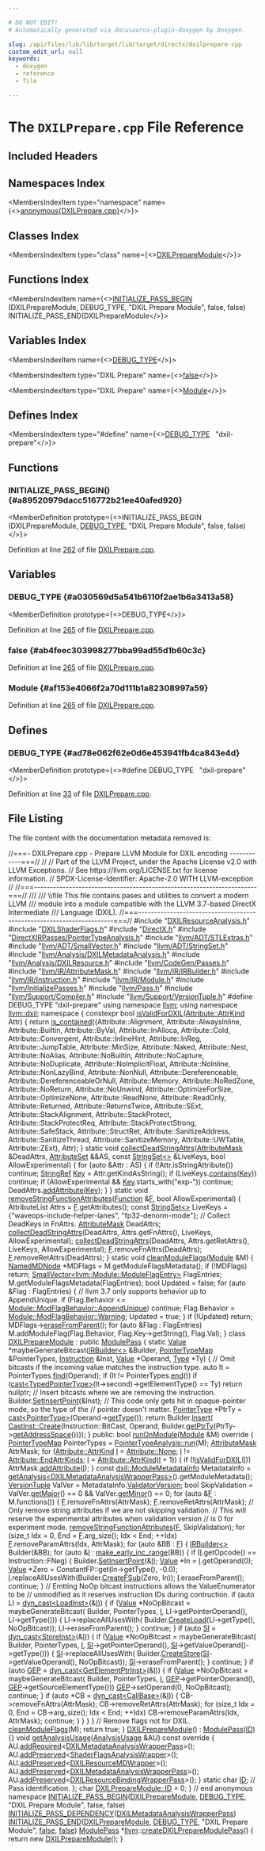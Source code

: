 ```yaml
---

# DO NOT EDIT!
# Automatically generated via docusaurus-plugin-doxygen by Doxygen.

slug: /api/files/lib/lib/target/lib/target/directx/dxilprepare-cpp
custom_edit_url: null
keywords:
  - doxygen
  - reference
  - file

---
```





# The `DXILPrepare.cpp` File Reference

<DoxygenPage pluginConfig={pluginConfig}>



## Included Headers

<IncludesList>
<IncludesListItem
  filePath="DXILResourceAnalysis.h"
  permalink="/docs/api/files/lib/lib/target/lib/target/directx/dxilresourceanalysis-h"
  isLocal="true" />
<IncludesListItem
  filePath="DXILShaderFlags.h"
  permalink="/docs/api/files/lib/lib/target/lib/target/directx/dxilshaderflags-h"
  isLocal="true" />
<IncludesListItem
  filePath="DirectX.h"
  permalink="/docs/api/files/lib/lib/target/lib/target/directx/directx-h"
  isLocal="true" />
<IncludesListItem
  filePath="DirectXIRPasses/PointerTypeAnalysis.h"
  permalink="/docs/api/files/lib/lib/target/lib/target/directx/lib/target/directx/directxirpasses/pointertypeanalysis-h"
  isLocal="true" />
<IncludesListItem
  filePath="llvm/ADT/STLExtras.h"
  permalink="/docs/api/files/include/include/llvm/include/llvm/adt/stlextras-h"
  isLocal="true" />
<IncludesListItem
  filePath="llvm/ADT/SmallVector.h"
  permalink="/docs/api/files/include/include/llvm/include/llvm/adt/smallvector-h"
  isLocal="true" />
<IncludesListItem
  filePath="llvm/ADT/StringSet.h"
  permalink="/docs/api/files/include/include/llvm/include/llvm/adt/stringset-h"
  isLocal="true" />
<IncludesListItem
  filePath="llvm/Analysis/DXILMetadataAnalysis.h"
  permalink="/docs/api/files/include/include/llvm/include/llvm/analysis/dxilmetadataanalysis-h"
  isLocal="true" />
<IncludesListItem
  filePath="llvm/Analysis/DXILResource.h"
  permalink="/docs/api/files/include/include/llvm/include/llvm/analysis/dxilresource-h"
  isLocal="true" />
<IncludesListItem
  filePath="llvm/CodeGen/Passes.h"
  permalink="/docs/api/files/include/include/llvm/include/llvm/codegen/passes-h"
  isLocal="true" />
<IncludesListItem
  filePath="llvm/IR/AttributeMask.h"
  permalink="/docs/api/files/include/include/llvm/include/llvm/ir/attributemask-h"
  isLocal="true" />
<IncludesListItem
  filePath="llvm/IR/IRBuilder.h"
  permalink="/docs/api/files/include/include/llvm/include/llvm/ir/irbuilder-h"
  isLocal="true" />
<IncludesListItem
  filePath="llvm/IR/Instruction.h"
  permalink="/docs/api/files/include/include/llvm/include/llvm/ir/instruction-h"
  isLocal="true" />
<IncludesListItem
  filePath="llvm/IR/Module.h"
  permalink="/docs/api/files/include/include/llvm/include/llvm/ir/module-h"
  isLocal="true" />
<IncludesListItem
  filePath="llvm/InitializePasses.h"
  permalink="/docs/api/files/include/include/llvm/initializepasses-h"
  isLocal="true" />
<IncludesListItem
  filePath="llvm/Pass.h"
  permalink="/docs/api/files/include/include/llvm/pass-h"
  isLocal="true" />
<IncludesListItem
  filePath="llvm/Support/Compiler.h"
  permalink="/docs/api/files/include/include/llvm/include/llvm/support/compiler-h"
  isLocal="true" />
<IncludesListItem
  filePath="llvm/Support/VersionTuple.h"
  permalink="/docs/api/files/include/include/llvm/include/llvm/support/versiontuple-h"
  isLocal="true" />
</IncludesList>

## Namespaces Index

<MembersIndex>

<MembersIndexItem
  type="namespace"
  name={<><a href="/docs/api/namespaces/anonymous-dxilprepare-cpp-">anonymous&#123;DXILPrepare.cpp&#125;</a></>}>
</MembersIndexItem>

</MembersIndex>

## Classes Index

<MembersIndex>

<MembersIndexItem
  type="class"
  name={<><a href="/docs/api/classes/anonymous-namespace-dxilprepare-cpp-/dxilpreparemodule">DXILPrepareModule</a></>}>
</MembersIndexItem>

</MembersIndex>

## Functions Index

<MembersIndex>

<MembersIndexItem
  name={<><a href="#a89520979dacc516772b21ee40afed920">INITIALIZE&#95;PASS&#95;BEGIN</a> (DXILPrepareModule, DEBUG&#95;TYPE, &quot;DXIL Prepare Module&quot;, false, false) INITIALIZE&#95;PASS&#95;END(DXILPrepareModule</>}>
</MembersIndexItem>

</MembersIndex>

## Variables Index

<MembersIndex>

<MembersIndexItem
  name={<><a href="#a030569d5a541b6110f2ae1b6a3413a58">DEBUG&#95;TYPE</a></>}>
</MembersIndexItem>

<MembersIndexItem
  type="DXIL Prepare"
  name={<><a href="#ab4feec303998277bba99ad55d1b60c3c">false</a></>}>
</MembersIndexItem>

<MembersIndexItem
  type="DXIL Prepare"
  name={<><a href="#af153e4066f2a70d111b1a82308997a59">Module</a></>}>
</MembersIndexItem>

</MembersIndex>

## Defines Index

<MembersIndex>

<MembersIndexItem
  type="#define"
  name={<><a href="#ad78e062f62e0d6e453941fb4ca843e4d">DEBUG&#95;TYPE</a>&nbsp;&nbsp;&nbsp;&quot;dxil-prepare&quot;</>}>
</MembersIndexItem>

</MembersIndex>


<SectionDefinition>

## Functions

### INITIALIZE&#95;PASS&#95;BEGIN() {#a89520979dacc516772b21ee40afed920}

<MemberDefinition
  prototype={<>INITIALIZE&#95;PASS&#95;BEGIN (DXILPrepareModule, <a href="/docs/api/files/include/include/llvm/include/llvm/adt/genericcycleimpl-h/#ad78e062f62e0d6e453941fb4ca843e4d">DEBUG&#95;TYPE</a>, &quot;DXIL Prepare Module&quot;, false, false)</>}>

Definition at line <a href="#l00262">262</a> of file <a href="/docs/api/files/lib/lib/target/lib/target/directx/dxilprepare-cpp">DXILPrepare.cpp</a>.
</MemberDefinition>

</SectionDefinition>

<SectionDefinition>

## Variables

### DEBUG&#95;TYPE {#a030569d5a541b6110f2ae1b6a3413a58}

<MemberDefinition
  prototype={<>DEBUG&#95;TYPE</>}>

Definition at line <a href="#l00265">265</a> of file <a href="/docs/api/files/lib/lib/target/lib/target/directx/dxilprepare-cpp">DXILPrepare.cpp</a>.
</MemberDefinition>

### false {#ab4feec303998277bba99ad55d1b60c3c}

<MemberDefinition
  prototype="DXIL Prepare false">

Definition at line <a href="#l00265">265</a> of file <a href="/docs/api/files/lib/lib/target/lib/target/directx/dxilprepare-cpp">DXILPrepare.cpp</a>.
</MemberDefinition>

### Module {#af153e4066f2a70d111b1a82308997a59}

<MemberDefinition
  prototype="DXIL Prepare Module">

Definition at line <a href="#l00265">265</a> of file <a href="/docs/api/files/lib/lib/target/lib/target/directx/dxilprepare-cpp">DXILPrepare.cpp</a>.
</MemberDefinition>

</SectionDefinition>

<SectionDefinition>

## Defines

### DEBUG&#95;TYPE {#ad78e062f62e0d6e453941fb4ca843e4d}

<MemberDefinition
  prototype={<>#define DEBUG&#95;TYPE&nbsp;&nbsp;&nbsp;&quot;dxil-prepare&quot;</>}>

Definition at line <a href="#l00033">33</a> of file <a href="/docs/api/files/lib/lib/target/lib/target/directx/dxilprepare-cpp">DXILPrepare.cpp</a>.
</MemberDefinition>

</SectionDefinition>

## File Listing

The file content with the documentation metadata removed is:

<ProgramListing>

<Link id="l00001" /><CodeLine lineNumber="1"><Highlight kind="comment">//===- DXILPrepare.cpp - Prepare LLVM Module for DXIL encoding ------------===//</Highlight><Highlight kind="normal"></Highlight></CodeLine>
<Link id="l00002" /><CodeLine lineNumber="2"><Highlight kind="normal"></Highlight><Highlight kind="comment">//</Highlight><Highlight kind="normal"></Highlight></CodeLine>
<Link id="l00003" /><CodeLine lineNumber="3"><Highlight kind="normal"></Highlight><Highlight kind="comment">// Part of the LLVM Project, under the Apache License v2.0 with LLVM Exceptions.</Highlight><Highlight kind="normal"></Highlight></CodeLine>
<Link id="l00004" /><CodeLine lineNumber="4"><Highlight kind="normal"></Highlight><Highlight kind="comment">// See https://llvm.org/LICENSE.txt for license information.</Highlight><Highlight kind="normal"></Highlight></CodeLine>
<Link id="l00005" /><CodeLine lineNumber="5"><Highlight kind="normal"></Highlight><Highlight kind="comment">// SPDX-License-Identifier: Apache-2.0 WITH LLVM-exception</Highlight><Highlight kind="normal"></Highlight></CodeLine>
<Link id="l00006" /><CodeLine lineNumber="6"><Highlight kind="normal"></Highlight><Highlight kind="comment">//</Highlight><Highlight kind="normal"></Highlight></CodeLine>
<Link id="l00007" /><CodeLine lineNumber="7"><Highlight kind="normal"></Highlight><Highlight kind="comment">//===----------------------------------------------------------------------===//</Highlight><Highlight kind="comment"></Highlight></CodeLine>
<Link id="l00008" /><CodeLine lineNumber="8"><Highlight kind="comment">///</Highlight></CodeLine>
<Link id="l00009" /><CodeLine lineNumber="9"><Highlight kind="comment">/// \\file This file contains pases and utilities to convert a modern LLVM</Highlight></CodeLine>
<Link id="l00010" /><CodeLine lineNumber="10"><Highlight kind="comment">/// module into a module compatible with the LLVM 3.7-based DirectX Intermediate</Highlight></CodeLine>
<Link id="l00011" /><CodeLine lineNumber="11"><Highlight kind="comment">/// Language (DXIL).</Highlight><Highlight kind="normal"></Highlight></CodeLine>
<Link id="l00012" /><CodeLine lineNumber="12"><Highlight kind="normal"></Highlight><Highlight kind="comment">//===----------------------------------------------------------------------===//</Highlight><Highlight kind="normal"></Highlight></CodeLine>
<Link id="l00013" /><CodeLine lineNumber="13"><Highlight kind="normal"></Highlight></CodeLine>
<Link id="l00014" /><CodeLine lineNumber="14"><Highlight kind="normal"></Highlight><Highlight kind="preprocessor">#include &quot;<a href="/docs/api/files/lib/lib/target/lib/target/directx/dxilresourceanalysis-h">DXILResourceAnalysis.h</a>&quot;</Highlight><Highlight kind="normal"></Highlight></CodeLine>
<Link id="l00015" /><CodeLine lineNumber="15"><Highlight kind="normal"></Highlight><Highlight kind="preprocessor">#include &quot;<a href="/docs/api/files/lib/lib/target/lib/target/directx/dxilshaderflags-h">DXILShaderFlags.h</a>&quot;</Highlight><Highlight kind="normal"></Highlight></CodeLine>
<Link id="l00016" /><CodeLine lineNumber="16"><Highlight kind="normal"></Highlight><Highlight kind="preprocessor">#include &quot;<a href="/docs/api/files/lib/lib/target/lib/target/directx/directx-h">DirectX.h</a>&quot;</Highlight><Highlight kind="normal"></Highlight></CodeLine>
<Link id="l00017" /><CodeLine lineNumber="17"><Highlight kind="normal"></Highlight><Highlight kind="preprocessor">#include &quot;<a href="/docs/api/files/lib/lib/target/lib/target/directx/lib/target/directx/directxirpasses/pointertypeanalysis-h">DirectXIRPasses/PointerTypeAnalysis.h</a>&quot;</Highlight><Highlight kind="normal"></Highlight></CodeLine>
<Link id="l00018" /><CodeLine lineNumber="18"><Highlight kind="normal"></Highlight><Highlight kind="preprocessor">#include &quot;<a href="/docs/api/files/include/include/llvm/include/llvm/adt/stlextras-h">llvm/ADT/STLExtras.h</a>&quot;</Highlight><Highlight kind="normal"></Highlight></CodeLine>
<Link id="l00019" /><CodeLine lineNumber="19"><Highlight kind="normal"></Highlight><Highlight kind="preprocessor">#include &quot;<a href="/docs/api/files/include/include/llvm/include/llvm/adt/smallvector-h">llvm/ADT/SmallVector.h</a>&quot;</Highlight><Highlight kind="normal"></Highlight></CodeLine>
<Link id="l00020" /><CodeLine lineNumber="20"><Highlight kind="normal"></Highlight><Highlight kind="preprocessor">#include &quot;<a href="/docs/api/files/include/include/llvm/include/llvm/adt/stringset-h">llvm/ADT/StringSet.h</a>&quot;</Highlight><Highlight kind="normal"></Highlight></CodeLine>
<Link id="l00021" /><CodeLine lineNumber="21"><Highlight kind="normal"></Highlight><Highlight kind="preprocessor">#include &quot;<a href="/docs/api/files/include/include/llvm/include/llvm/analysis/dxilmetadataanalysis-h">llvm/Analysis/DXILMetadataAnalysis.h</a>&quot;</Highlight><Highlight kind="normal"></Highlight></CodeLine>
<Link id="l00022" /><CodeLine lineNumber="22"><Highlight kind="normal"></Highlight><Highlight kind="preprocessor">#include &quot;<a href="/docs/api/files/include/include/llvm/include/llvm/analysis/dxilresource-h">llvm/Analysis/DXILResource.h</a>&quot;</Highlight><Highlight kind="normal"></Highlight></CodeLine>
<Link id="l00023" /><CodeLine lineNumber="23"><Highlight kind="normal"></Highlight><Highlight kind="preprocessor">#include &quot;<a href="/docs/api/files/include/include/llvm/include/llvm/codegen/passes-h">llvm/CodeGen/Passes.h</a>&quot;</Highlight><Highlight kind="normal"></Highlight></CodeLine>
<Link id="l00024" /><CodeLine lineNumber="24"><Highlight kind="normal"></Highlight><Highlight kind="preprocessor">#include &quot;<a href="/docs/api/files/include/include/llvm/include/llvm/ir/attributemask-h">llvm/IR/AttributeMask.h</a>&quot;</Highlight><Highlight kind="normal"></Highlight></CodeLine>
<Link id="l00025" /><CodeLine lineNumber="25"><Highlight kind="normal"></Highlight><Highlight kind="preprocessor">#include &quot;<a href="/docs/api/files/include/include/llvm/include/llvm/ir/irbuilder-h">llvm/IR/IRBuilder.h</a>&quot;</Highlight><Highlight kind="normal"></Highlight></CodeLine>
<Link id="l00026" /><CodeLine lineNumber="26"><Highlight kind="normal"></Highlight><Highlight kind="preprocessor">#include &quot;<a href="/docs/api/files/include/include/llvm/include/llvm/ir/instruction-h">llvm/IR/Instruction.h</a>&quot;</Highlight><Highlight kind="normal"></Highlight></CodeLine>
<Link id="l00027" /><CodeLine lineNumber="27"><Highlight kind="normal"></Highlight><Highlight kind="preprocessor">#include &quot;<a href="/docs/api/files/include/include/llvm/include/llvm/ir/module-h">llvm/IR/Module.h</a>&quot;</Highlight><Highlight kind="normal"></Highlight></CodeLine>
<Link id="l00028" /><CodeLine lineNumber="28"><Highlight kind="normal"></Highlight><Highlight kind="preprocessor">#include &quot;<a href="/docs/api/files/include/include/llvm/initializepasses-h">llvm/InitializePasses.h</a>&quot;</Highlight><Highlight kind="normal"></Highlight></CodeLine>
<Link id="l00029" /><CodeLine lineNumber="29"><Highlight kind="normal"></Highlight><Highlight kind="preprocessor">#include &quot;<a href="/docs/api/files/include/include/llvm/pass-h">llvm/Pass.h</a>&quot;</Highlight><Highlight kind="normal"></Highlight></CodeLine>
<Link id="l00030" /><CodeLine lineNumber="30"><Highlight kind="normal"></Highlight><Highlight kind="preprocessor">#include &quot;<a href="/docs/api/files/include/include/llvm/include/llvm/support/compiler-h">llvm/Support/Compiler.h</a>&quot;</Highlight><Highlight kind="normal"></Highlight></CodeLine>
<Link id="l00031" /><CodeLine lineNumber="31"><Highlight kind="normal"></Highlight><Highlight kind="preprocessor">#include &quot;<a href="/docs/api/files/include/include/llvm/include/llvm/support/versiontuple-h">llvm/Support/VersionTuple.h</a>&quot;</Highlight><Highlight kind="normal"></Highlight></CodeLine>
<Link id="l00032" /><CodeLine lineNumber="32"><Highlight kind="normal"></Highlight></CodeLine>
<Link id="l00033" /><CodeLine lineNumber="33" lineLink="#ad78e062f62e0d6e453941fb4ca843e4d"><Highlight kind="normal"></Highlight><Highlight kind="preprocessor">#define DEBUG&#95;TYPE &quot;dxil-prepare&quot;</Highlight><Highlight kind="normal"></Highlight></CodeLine>
<Link id="l00034" /><CodeLine lineNumber="34"><Highlight kind="normal"></Highlight></CodeLine>
<Link id="l00035" /><CodeLine lineNumber="35"><Highlight kind="normal"></Highlight><Highlight kind="keyword">using namespace </Highlight><Highlight kind="normal"><a href="/docs/api/namespaces/llvm">llvm</a>;</Highlight></CodeLine>
<Link id="l00036" /><CodeLine lineNumber="36"><Highlight kind="normal"></Highlight><Highlight kind="keyword">using namespace </Highlight><Highlight kind="normal"><a href="/docs/api/namespaces/llvm/dxil">llvm::dxil</a>;</Highlight></CodeLine>
<Link id="l00037" /><CodeLine lineNumber="37"><Highlight kind="normal"></Highlight></CodeLine>
<Link id="l00038" /><CodeLine lineNumber="38" lineLink="/docs/api/namespaces/anonymous-dxilprepare-cpp-"><Highlight kind="normal"></Highlight><Highlight kind="keyword">namespace </Highlight><Highlight kind="normal">&#123;</Highlight></CodeLine>
<Link id="l00039" /><CodeLine lineNumber="39"><Highlight kind="normal"></Highlight></CodeLine>
<Link id="l00040" /><CodeLine lineNumber="40" lineLink="/docs/api/namespaces/anonymous-dxilprepare-cpp-/#a97ba372dafc15d83432aadb2adf757ab"><Highlight kind="normal"></Highlight><Highlight kind="keyword">constexpr</Highlight><Highlight kind="normal"> </Highlight><Highlight kind="keywordtype">bool</Highlight><Highlight kind="normal"> <a href="/docs/api/namespaces/anonymous-dxilprepare-cpp-/#a97ba372dafc15d83432aadb2adf757ab">isValidForDXIL</a>(<a href="/docs/api/classes/llvm/attribute/#aab7ee4b8fd1d3e7e4cea87868855e60e">Attribute::AttrKind</a> Attr) &#123;</Highlight></CodeLine>
<Link id="l00041" /><CodeLine lineNumber="41"><Highlight kind="normal">  </Highlight><Highlight kind="keywordflow">return</Highlight><Highlight kind="normal"> <a href="/docs/api/namespaces/llvm/#acd1cd968cb420c82d70926920fcdc7d7">is&#95;contained</a>(&#123;Attribute::Alignment,</Highlight></CodeLine>
<Link id="l00042" /><CodeLine lineNumber="42"><Highlight kind="normal">                       Attribute::AlwaysInline,</Highlight></CodeLine>
<Link id="l00043" /><CodeLine lineNumber="43"><Highlight kind="normal">                       Attribute::Builtin,</Highlight></CodeLine>
<Link id="l00044" /><CodeLine lineNumber="44"><Highlight kind="normal">                       Attribute::ByVal,</Highlight></CodeLine>
<Link id="l00045" /><CodeLine lineNumber="45"><Highlight kind="normal">                       Attribute::InAlloca,</Highlight></CodeLine>
<Link id="l00046" /><CodeLine lineNumber="46"><Highlight kind="normal">                       Attribute::Cold,</Highlight></CodeLine>
<Link id="l00047" /><CodeLine lineNumber="47"><Highlight kind="normal">                       Attribute::Convergent,</Highlight></CodeLine>
<Link id="l00048" /><CodeLine lineNumber="48"><Highlight kind="normal">                       Attribute::InlineHint,</Highlight></CodeLine>
<Link id="l00049" /><CodeLine lineNumber="49"><Highlight kind="normal">                       Attribute::InReg,</Highlight></CodeLine>
<Link id="l00050" /><CodeLine lineNumber="50"><Highlight kind="normal">                       Attribute::JumpTable,</Highlight></CodeLine>
<Link id="l00051" /><CodeLine lineNumber="51"><Highlight kind="normal">                       Attribute::MinSize,</Highlight></CodeLine>
<Link id="l00052" /><CodeLine lineNumber="52"><Highlight kind="normal">                       Attribute::Naked,</Highlight></CodeLine>
<Link id="l00053" /><CodeLine lineNumber="53"><Highlight kind="normal">                       Attribute::Nest,</Highlight></CodeLine>
<Link id="l00054" /><CodeLine lineNumber="54"><Highlight kind="normal">                       Attribute::NoAlias,</Highlight></CodeLine>
<Link id="l00055" /><CodeLine lineNumber="55"><Highlight kind="normal">                       Attribute::NoBuiltin,</Highlight></CodeLine>
<Link id="l00056" /><CodeLine lineNumber="56"><Highlight kind="normal">                       Attribute::NoCapture,</Highlight></CodeLine>
<Link id="l00057" /><CodeLine lineNumber="57"><Highlight kind="normal">                       Attribute::NoDuplicate,</Highlight></CodeLine>
<Link id="l00058" /><CodeLine lineNumber="58"><Highlight kind="normal">                       Attribute::NoImplicitFloat,</Highlight></CodeLine>
<Link id="l00059" /><CodeLine lineNumber="59"><Highlight kind="normal">                       Attribute::NoInline,</Highlight></CodeLine>
<Link id="l00060" /><CodeLine lineNumber="60"><Highlight kind="normal">                       Attribute::NonLazyBind,</Highlight></CodeLine>
<Link id="l00061" /><CodeLine lineNumber="61"><Highlight kind="normal">                       Attribute::NonNull,</Highlight></CodeLine>
<Link id="l00062" /><CodeLine lineNumber="62"><Highlight kind="normal">                       Attribute::Dereferenceable,</Highlight></CodeLine>
<Link id="l00063" /><CodeLine lineNumber="63"><Highlight kind="normal">                       Attribute::DereferenceableOrNull,</Highlight></CodeLine>
<Link id="l00064" /><CodeLine lineNumber="64"><Highlight kind="normal">                       Attribute::Memory,</Highlight></CodeLine>
<Link id="l00065" /><CodeLine lineNumber="65"><Highlight kind="normal">                       Attribute::NoRedZone,</Highlight></CodeLine>
<Link id="l00066" /><CodeLine lineNumber="66"><Highlight kind="normal">                       Attribute::NoReturn,</Highlight></CodeLine>
<Link id="l00067" /><CodeLine lineNumber="67"><Highlight kind="normal">                       Attribute::NoUnwind,</Highlight></CodeLine>
<Link id="l00068" /><CodeLine lineNumber="68"><Highlight kind="normal">                       Attribute::OptimizeForSize,</Highlight></CodeLine>
<Link id="l00069" /><CodeLine lineNumber="69"><Highlight kind="normal">                       Attribute::OptimizeNone,</Highlight></CodeLine>
<Link id="l00070" /><CodeLine lineNumber="70"><Highlight kind="normal">                       Attribute::ReadNone,</Highlight></CodeLine>
<Link id="l00071" /><CodeLine lineNumber="71"><Highlight kind="normal">                       Attribute::ReadOnly,</Highlight></CodeLine>
<Link id="l00072" /><CodeLine lineNumber="72"><Highlight kind="normal">                       Attribute::Returned,</Highlight></CodeLine>
<Link id="l00073" /><CodeLine lineNumber="73"><Highlight kind="normal">                       Attribute::ReturnsTwice,</Highlight></CodeLine>
<Link id="l00074" /><CodeLine lineNumber="74"><Highlight kind="normal">                       Attribute::SExt,</Highlight></CodeLine>
<Link id="l00075" /><CodeLine lineNumber="75"><Highlight kind="normal">                       Attribute::StackAlignment,</Highlight></CodeLine>
<Link id="l00076" /><CodeLine lineNumber="76"><Highlight kind="normal">                       Attribute::StackProtect,</Highlight></CodeLine>
<Link id="l00077" /><CodeLine lineNumber="77"><Highlight kind="normal">                       Attribute::StackProtectReq,</Highlight></CodeLine>
<Link id="l00078" /><CodeLine lineNumber="78"><Highlight kind="normal">                       Attribute::StackProtectStrong,</Highlight></CodeLine>
<Link id="l00079" /><CodeLine lineNumber="79"><Highlight kind="normal">                       Attribute::SafeStack,</Highlight></CodeLine>
<Link id="l00080" /><CodeLine lineNumber="80"><Highlight kind="normal">                       Attribute::StructRet,</Highlight></CodeLine>
<Link id="l00081" /><CodeLine lineNumber="81"><Highlight kind="normal">                       Attribute::SanitizeAddress,</Highlight></CodeLine>
<Link id="l00082" /><CodeLine lineNumber="82"><Highlight kind="normal">                       Attribute::SanitizeThread,</Highlight></CodeLine>
<Link id="l00083" /><CodeLine lineNumber="83"><Highlight kind="normal">                       Attribute::SanitizeMemory,</Highlight></CodeLine>
<Link id="l00084" /><CodeLine lineNumber="84"><Highlight kind="normal">                       Attribute::UWTable,</Highlight></CodeLine>
<Link id="l00085" /><CodeLine lineNumber="85"><Highlight kind="normal">                       Attribute::ZExt&#125;,</Highlight></CodeLine>
<Link id="l00086" /><CodeLine lineNumber="86"><Highlight kind="normal">                      Attr);</Highlight></CodeLine>
<Link id="l00087" /><CodeLine lineNumber="87"><Highlight kind="normal">&#125;</Highlight></CodeLine>
<Link id="l00088" /><CodeLine lineNumber="88"><Highlight kind="normal"></Highlight></CodeLine>
<Link id="l00089" /><CodeLine lineNumber="89" lineLink="/docs/api/namespaces/anonymous-dxilprepare-cpp-/#a75bc124efcc80e995bd054f75dc5452a"><Highlight kind="normal"></Highlight><Highlight kind="keyword">static</Highlight><Highlight kind="normal"> </Highlight><Highlight kind="keywordtype">void</Highlight><Highlight kind="normal"> <a href="/docs/api/namespaces/anonymous-dxilprepare-cpp-/#a75bc124efcc80e995bd054f75dc5452a">collectDeadStringAttrs</a>(<a href="/docs/api/classes/llvm/attributemask">AttributeMask</a> &amp;DeadAttrs, <a href="/docs/api/classes/llvm/attributeset">AttributeSet</a> &amp;&amp;AS,</Highlight></CodeLine>
<Link id="l00090" /><CodeLine lineNumber="90"><Highlight kind="normal">                                   </Highlight><Highlight kind="keyword">const</Highlight><Highlight kind="normal"> <a href="/docs/api/classes/llvm/stringset">StringSet&lt;&gt;</a> &amp;LiveKeys,</Highlight></CodeLine>
<Link id="l00091" /><CodeLine lineNumber="91"><Highlight kind="normal">                                   </Highlight><Highlight kind="keywordtype">bool</Highlight><Highlight kind="normal"> AllowExperimental) &#123;</Highlight></CodeLine>
<Link id="l00092" /><CodeLine lineNumber="92"><Highlight kind="normal">  </Highlight><Highlight kind="keywordflow">for</Highlight><Highlight kind="normal"> (</Highlight><Highlight kind="keyword">auto</Highlight><Highlight kind="normal"> &amp;Attr : AS) &#123;</Highlight></CodeLine>
<Link id="l00093" /><CodeLine lineNumber="93"><Highlight kind="normal">    </Highlight><Highlight kind="keywordflow">if</Highlight><Highlight kind="normal"> (!Attr.isStringAttribute())</Highlight></CodeLine>
<Link id="l00094" /><CodeLine lineNumber="94"><Highlight kind="normal">      </Highlight><Highlight kind="keywordflow">continue</Highlight><Highlight kind="normal">;</Highlight></CodeLine>
<Link id="l00095" /><CodeLine lineNumber="95"><Highlight kind="normal">    <a href="/docs/api/classes/llvm/stringref">StringRef</a> <a href="/docs/api/namespaces/llvm/#a98c6256d0644613c6b5b3e2ef06ef5ce">Key</a> = Attr.getKindAsString();</Highlight></CodeLine>
<Link id="l00096" /><CodeLine lineNumber="96"><Highlight kind="normal">    </Highlight><Highlight kind="keywordflow">if</Highlight><Highlight kind="normal"> (LiveKeys.<a href="/docs/api/classes/llvm/stringset/#aa3137f5ea0c0700166fbd5281d11396e">contains</a>(<a href="/docs/api/namespaces/llvm/#a98c6256d0644613c6b5b3e2ef06ef5ce">Key</a>))</Highlight></CodeLine>
<Link id="l00097" /><CodeLine lineNumber="97"><Highlight kind="normal">      </Highlight><Highlight kind="keywordflow">continue</Highlight><Highlight kind="normal">;</Highlight></CodeLine>
<Link id="l00098" /><CodeLine lineNumber="98"><Highlight kind="normal">    </Highlight><Highlight kind="keywordflow">if</Highlight><Highlight kind="normal"> (AllowExperimental &amp;&amp; <a href="/docs/api/namespaces/llvm/#a98c6256d0644613c6b5b3e2ef06ef5ce">Key</a>.starts&#95;with(</Highlight><Highlight kind="stringliteral">&quot;exp-&quot;</Highlight><Highlight kind="normal">))</Highlight></CodeLine>
<Link id="l00099" /><CodeLine lineNumber="99"><Highlight kind="normal">      </Highlight><Highlight kind="keywordflow">continue</Highlight><Highlight kind="normal">;</Highlight></CodeLine>
<Link id="l00100" /><CodeLine lineNumber="100"><Highlight kind="normal">    DeadAttrs.<a href="/docs/api/classes/llvm/attributemask/#a86730a1a0c270eb9b066301bfaac8581">addAttribute</a>(<a href="/docs/api/namespaces/llvm/#a98c6256d0644613c6b5b3e2ef06ef5ce">Key</a>);</Highlight></CodeLine>
<Link id="l00101" /><CodeLine lineNumber="101"><Highlight kind="normal">  &#125;</Highlight></CodeLine>
<Link id="l00102" /><CodeLine lineNumber="102"><Highlight kind="normal">&#125;</Highlight></CodeLine>
<Link id="l00103" /><CodeLine lineNumber="103"><Highlight kind="normal"></Highlight></CodeLine>
<Link id="l00104" /><CodeLine lineNumber="104" lineLink="/docs/api/namespaces/anonymous-dxilprepare-cpp-/#a464ea78dbdeb36e2d8ad0b00e0056cb9"><Highlight kind="normal"></Highlight><Highlight kind="keyword">static</Highlight><Highlight kind="normal"> </Highlight><Highlight kind="keywordtype">void</Highlight><Highlight kind="normal"> <a href="/docs/api/namespaces/anonymous-dxilprepare-cpp-/#a464ea78dbdeb36e2d8ad0b00e0056cb9">removeStringFunctionAttributes</a>(<a href="/docs/api/classes/llvm/function">Function</a> &amp;<a href="/docs/api/files/lib/lib/support/md5-cpp/#a96d73bbd7af15cb1fc38c3f4a3bd82e9">F</a>,</Highlight></CodeLine>
<Link id="l00105" /><CodeLine lineNumber="105"><Highlight kind="normal">                                           </Highlight><Highlight kind="keywordtype">bool</Highlight><Highlight kind="normal"> AllowExperimental) &#123;</Highlight></CodeLine>
<Link id="l00106" /><CodeLine lineNumber="106"><Highlight kind="normal">  AttributeList Attrs = <a href="/docs/api/files/lib/lib/support/md5-cpp/#a96d73bbd7af15cb1fc38c3f4a3bd82e9">F</a>.getAttributes();</Highlight></CodeLine>
<Link id="l00107" /><CodeLine lineNumber="107"><Highlight kind="normal">  </Highlight><Highlight kind="keyword">const</Highlight><Highlight kind="normal"> <a href="/docs/api/classes/llvm/stringset">StringSet&lt;&gt;</a> LiveKeys = &#123;</Highlight><Highlight kind="stringliteral">&quot;waveops-include-helper-lanes&quot;</Highlight><Highlight kind="normal">,</Highlight></CodeLine>
<Link id="l00108" /><CodeLine lineNumber="108"><Highlight kind="normal">                                </Highlight><Highlight kind="stringliteral">&quot;fp32-denorm-mode&quot;</Highlight><Highlight kind="normal">&#125;;</Highlight></CodeLine>
<Link id="l00109" /><CodeLine lineNumber="109"><Highlight kind="normal">  </Highlight><Highlight kind="comment">// Collect DeadKeys in FnAttrs.</Highlight><Highlight kind="normal"></Highlight></CodeLine>
<Link id="l00110" /><CodeLine lineNumber="110"><Highlight kind="normal">  <a href="/docs/api/classes/llvm/attributemask">AttributeMask</a> DeadAttrs;</Highlight></CodeLine>
<Link id="l00111" /><CodeLine lineNumber="111"><Highlight kind="normal">  <a href="/docs/api/namespaces/anonymous-dxilprepare-cpp-/#a75bc124efcc80e995bd054f75dc5452a">collectDeadStringAttrs</a>(DeadAttrs, Attrs.getFnAttrs(), LiveKeys,</Highlight></CodeLine>
<Link id="l00112" /><CodeLine lineNumber="112"><Highlight kind="normal">                         AllowExperimental);</Highlight></CodeLine>
<Link id="l00113" /><CodeLine lineNumber="113"><Highlight kind="normal">  <a href="/docs/api/namespaces/anonymous-dxilprepare-cpp-/#a75bc124efcc80e995bd054f75dc5452a">collectDeadStringAttrs</a>(DeadAttrs, Attrs.getRetAttrs(), LiveKeys,</Highlight></CodeLine>
<Link id="l00114" /><CodeLine lineNumber="114"><Highlight kind="normal">                         AllowExperimental);</Highlight></CodeLine>
<Link id="l00115" /><CodeLine lineNumber="115"><Highlight kind="normal"></Highlight></CodeLine>
<Link id="l00116" /><CodeLine lineNumber="116"><Highlight kind="normal">  <a href="/docs/api/files/lib/lib/support/md5-cpp/#a96d73bbd7af15cb1fc38c3f4a3bd82e9">F</a>.removeFnAttrs(DeadAttrs);</Highlight></CodeLine>
<Link id="l00117" /><CodeLine lineNumber="117"><Highlight kind="normal">  <a href="/docs/api/files/lib/lib/support/md5-cpp/#a96d73bbd7af15cb1fc38c3f4a3bd82e9">F</a>.removeRetAttrs(DeadAttrs);</Highlight></CodeLine>
<Link id="l00118" /><CodeLine lineNumber="118"><Highlight kind="normal">&#125;</Highlight></CodeLine>
<Link id="l00119" /><CodeLine lineNumber="119"><Highlight kind="normal"></Highlight></CodeLine>
<Link id="l00120" /><CodeLine lineNumber="120" lineLink="/docs/api/namespaces/anonymous-dxilprepare-cpp-/#aefd807d7db1488ed65a2ecb5e857349d"><Highlight kind="normal"></Highlight><Highlight kind="keyword">static</Highlight><Highlight kind="normal"> </Highlight><Highlight kind="keywordtype">void</Highlight><Highlight kind="normal"> <a href="/docs/api/namespaces/anonymous-dxilprepare-cpp-/#aefd807d7db1488ed65a2ecb5e857349d">cleanModuleFlags</a>(<a href="/docs/api/classes/llvm/module">Module</a> &amp;M) &#123;</Highlight></CodeLine>
<Link id="l00121" /><CodeLine lineNumber="121"><Highlight kind="normal">  <a href="/docs/api/classes/llvm/namedmdnode">NamedMDNode</a> &#42;MDFlags = M.getModuleFlagsMetadata();</Highlight></CodeLine>
<Link id="l00122" /><CodeLine lineNumber="122"><Highlight kind="normal">  </Highlight><Highlight kind="keywordflow">if</Highlight><Highlight kind="normal"> (!MDFlags)</Highlight></CodeLine>
<Link id="l00123" /><CodeLine lineNumber="123"><Highlight kind="normal">    </Highlight><Highlight kind="keywordflow">return</Highlight><Highlight kind="normal">;</Highlight></CodeLine>
<Link id="l00124" /><CodeLine lineNumber="124"><Highlight kind="normal"></Highlight></CodeLine>
<Link id="l00125" /><CodeLine lineNumber="125"><Highlight kind="normal">  <a href="/docs/api/classes/llvm/smallvector">SmallVector&lt;llvm::Module::ModuleFlagEntry&gt;</a> FlagEntries;</Highlight></CodeLine>
<Link id="l00126" /><CodeLine lineNumber="126"><Highlight kind="normal">  M.getModuleFlagsMetadata(FlagEntries);</Highlight></CodeLine>
<Link id="l00127" /><CodeLine lineNumber="127"><Highlight kind="normal">  </Highlight><Highlight kind="keywordtype">bool</Highlight><Highlight kind="normal"> Updated = </Highlight><Highlight kind="keyword">false</Highlight><Highlight kind="normal">;</Highlight></CodeLine>
<Link id="l00128" /><CodeLine lineNumber="128"><Highlight kind="normal">  </Highlight><Highlight kind="keywordflow">for</Highlight><Highlight kind="normal"> (</Highlight><Highlight kind="keyword">auto</Highlight><Highlight kind="normal"> &amp;Flag : FlagEntries) &#123;</Highlight></CodeLine>
<Link id="l00129" /><CodeLine lineNumber="129"><Highlight kind="normal">    </Highlight><Highlight kind="comment">// llvm 3.7 only supports behavior up to AppendUnique.</Highlight><Highlight kind="normal"></Highlight></CodeLine>
<Link id="l00130" /><CodeLine lineNumber="130"><Highlight kind="normal">    </Highlight><Highlight kind="keywordflow">if</Highlight><Highlight kind="normal"> (Flag.Behavior &lt;= <a href="/docs/api/classes/llvm/module/#a0a5c55e12c97b80021330fe82b642293a2486ec4ce4f33e42da3ad60d6e9eff4a">Module::ModFlagBehavior::AppendUnique</a>)</Highlight></CodeLine>
<Link id="l00131" /><CodeLine lineNumber="131"><Highlight kind="normal">      </Highlight><Highlight kind="keywordflow">continue</Highlight><Highlight kind="normal">;</Highlight></CodeLine>
<Link id="l00132" /><CodeLine lineNumber="132"><Highlight kind="normal">    Flag.Behavior = <a href="/docs/api/classes/llvm/module/#a0a5c55e12c97b80021330fe82b642293a355bc901e05417401ee44323a8595131">Module::ModFlagBehavior::Warning</a>;</Highlight></CodeLine>
<Link id="l00133" /><CodeLine lineNumber="133"><Highlight kind="normal">    Updated = </Highlight><Highlight kind="keyword">true</Highlight><Highlight kind="normal">;</Highlight></CodeLine>
<Link id="l00134" /><CodeLine lineNumber="134"><Highlight kind="normal">  &#125;</Highlight></CodeLine>
<Link id="l00135" /><CodeLine lineNumber="135"><Highlight kind="normal"></Highlight></CodeLine>
<Link id="l00136" /><CodeLine lineNumber="136"><Highlight kind="normal">  </Highlight><Highlight kind="keywordflow">if</Highlight><Highlight kind="normal"> (!Updated)</Highlight></CodeLine>
<Link id="l00137" /><CodeLine lineNumber="137"><Highlight kind="normal">    </Highlight><Highlight kind="keywordflow">return</Highlight><Highlight kind="normal">;</Highlight></CodeLine>
<Link id="l00138" /><CodeLine lineNumber="138"><Highlight kind="normal"></Highlight></CodeLine>
<Link id="l00139" /><CodeLine lineNumber="139"><Highlight kind="normal">  MDFlags-&gt;<a href="/docs/api/classes/llvm/namedmdnode/#a7b8c6e263c8047823d8869cc27dd8008">eraseFromParent</a>();</Highlight></CodeLine>
<Link id="l00140" /><CodeLine lineNumber="140"><Highlight kind="normal"></Highlight></CodeLine>
<Link id="l00141" /><CodeLine lineNumber="141"><Highlight kind="normal">  </Highlight><Highlight kind="keywordflow">for</Highlight><Highlight kind="normal"> (</Highlight><Highlight kind="keyword">auto</Highlight><Highlight kind="normal"> &amp;Flag : FlagEntries)</Highlight></CodeLine>
<Link id="l00142" /><CodeLine lineNumber="142"><Highlight kind="normal">    M.addModuleFlag(Flag.Behavior, Flag.Key-&gt;getString(), Flag.Val);</Highlight></CodeLine>
<Link id="l00143" /><CodeLine lineNumber="143"><Highlight kind="normal">&#125;</Highlight></CodeLine>
<Link id="l00144" /><CodeLine lineNumber="144"><Highlight kind="normal"></Highlight></CodeLine>
<Link id="l00145" /><CodeLine lineNumber="145" lineLink="/docs/api/classes/anonymous-namespace-dxilprepare-cpp-/dxilpreparemodule"><Highlight kind="normal"></Highlight><Highlight kind="keyword">class </Highlight><Highlight kind="normal"><a href="/docs/api/classes/anonymous-namespace-dxilprepare-cpp-/dxilpreparemodule/#af3c4515bb5dc41ff4c658c2f18693639">DXILPrepareModule</a> : </Highlight><Highlight kind="keyword">public</Highlight><Highlight kind="normal"> <a href="/docs/api/classes/llvm/modulepass/#a723659a08d210f4f566887bda3f9f976">ModulePass</a> &#123;</Highlight></CodeLine>
<Link id="l00146" /><CodeLine lineNumber="146"><Highlight kind="normal"></Highlight></CodeLine>
<Link id="l00147" /><CodeLine lineNumber="147"><Highlight kind="normal">  </Highlight><Highlight kind="keyword">static</Highlight><Highlight kind="normal"> <a href="/docs/api/classes/llvm/value">Value</a> &#42;maybeGenerateBitcast(<a href="/docs/api/classes/llvm/irbuilder">IRBuilder&lt;&gt;</a> &amp;Builder,</Highlight></CodeLine>
<Link id="l00148" /><CodeLine lineNumber="148"><Highlight kind="normal">                                     <a href="/docs/api/namespaces/llvm/dxil/#a57d4be532c191d9bb111cecdd1a63709">PointerTypeMap</a> &amp;PointerTypes,</Highlight></CodeLine>
<Link id="l00149" /><CodeLine lineNumber="149"><Highlight kind="normal">                                     <a href="/docs/api/classes/llvm/instruction">Instruction</a> &amp;Inst, <a href="/docs/api/classes/llvm/value">Value</a> &#42;Operand,</Highlight></CodeLine>
<Link id="l00150" /><CodeLine lineNumber="150"><Highlight kind="normal">                                     <a href="/docs/api/classes/llvm/type">Type</a> &#42;Ty) &#123;</Highlight></CodeLine>
<Link id="l00151" /><CodeLine lineNumber="151"><Highlight kind="normal">    </Highlight><Highlight kind="comment">// Omit bitcasts if the incoming value matches the instruction type.</Highlight><Highlight kind="normal"></Highlight></CodeLine>
<Link id="l00152" /><CodeLine lineNumber="152"><Highlight kind="normal">    </Highlight><Highlight kind="keyword">auto</Highlight><Highlight kind="normal"> It = PointerTypes.<a href="/docs/api/classes/llvm/densemapbase/#a0c047f127ed4380a6f383d70bec4eb94">find</a>(Operand);</Highlight></CodeLine>
<Link id="l00153" /><CodeLine lineNumber="153"><Highlight kind="normal">    </Highlight><Highlight kind="keywordflow">if</Highlight><Highlight kind="normal"> (It != PointerTypes.<a href="/docs/api/classes/llvm/densemapbase/#a65520b9c67759099e313d0f4e7b5ff9e">end</a>())</Highlight></CodeLine>
<Link id="l00154" /><CodeLine lineNumber="154"><Highlight kind="normal">      </Highlight><Highlight kind="keywordflow">if</Highlight><Highlight kind="normal"> (<a href="/docs/api/namespaces/llvm/#ac4fc845f5ed92de63cd4474f128f5fc5">cast&lt;TypedPointerType&gt;</a>(It-&gt;second)-&gt;getElementType() == Ty)</Highlight></CodeLine>
<Link id="l00155" /><CodeLine lineNumber="155"><Highlight kind="normal">        </Highlight><Highlight kind="keywordflow">return</Highlight><Highlight kind="normal"> </Highlight><Highlight kind="keyword">nullptr</Highlight><Highlight kind="normal">;</Highlight></CodeLine>
<Link id="l00156" /><CodeLine lineNumber="156"><Highlight kind="normal">    </Highlight><Highlight kind="comment">// Insert bitcasts where we are removing the instruction.</Highlight><Highlight kind="normal"></Highlight></CodeLine>
<Link id="l00157" /><CodeLine lineNumber="157"><Highlight kind="normal">    Builder.<a href="/docs/api/classes/llvm/irbuilderbase/#ace45cae6925c65e9d6916e09dd5b17cc">SetInsertPoint</a>(&amp;Inst);</Highlight></CodeLine>
<Link id="l00158" /><CodeLine lineNumber="158"><Highlight kind="normal">    </Highlight><Highlight kind="comment">// This code only gets hit in opaque-pointer mode, so the type of the</Highlight><Highlight kind="normal"></Highlight></CodeLine>
<Link id="l00159" /><CodeLine lineNumber="159"><Highlight kind="normal">    </Highlight><Highlight kind="comment">// pointer doesn&#39;t matter.</Highlight><Highlight kind="normal"></Highlight></CodeLine>
<Link id="l00160" /><CodeLine lineNumber="160"><Highlight kind="normal">    <a href="/docs/api/classes/llvm/pointertype">PointerType</a> &#42;PtrTy = <a href="/docs/api/namespaces/llvm/#ac4fc845f5ed92de63cd4474f128f5fc5">cast&lt;PointerType&gt;</a>(Operand-&gt;<a href="/docs/api/classes/llvm/value/#a0344a49526443edf90cc0aef3abd3337">getType</a>());</Highlight></CodeLine>
<Link id="l00161" /><CodeLine lineNumber="161"><Highlight kind="normal">    </Highlight><Highlight kind="keywordflow">return</Highlight><Highlight kind="normal"> Builder.<a href="/docs/api/classes/llvm/irbuilderbase/#a8ef25defccf4817608a13e7a9db4000d">Insert</a>(</Highlight></CodeLine>
<Link id="l00162" /><CodeLine lineNumber="162"><Highlight kind="normal">        <a href="/docs/api/classes/llvm/castinst/#ad2e0ab6d7096fe67a2216fe349044387">CastInst::Create</a>(Instruction::BitCast, Operand,</Highlight></CodeLine>
<Link id="l00163" /><CodeLine lineNumber="163"><Highlight kind="normal">                         Builder.<a href="/docs/api/classes/llvm/irbuilderbase/#ab73bb6948312ca0f98055c6a74c37045">getPtrTy</a>(PtrTy-&gt;<a href="/docs/api/classes/llvm/pointertype/#af8aeced5e71d2589fa3e9791043af5cb">getAddressSpace</a>())));</Highlight></CodeLine>
<Link id="l00164" /><CodeLine lineNumber="164"><Highlight kind="normal">  &#125;</Highlight></CodeLine>
<Link id="l00165" /><CodeLine lineNumber="165"><Highlight kind="normal"></Highlight></CodeLine>
<Link id="l00166" /><CodeLine lineNumber="166"><Highlight kind="normal"></Highlight><Highlight kind="keyword">public</Highlight><Highlight kind="normal">:</Highlight></CodeLine>
<Link id="l00167" /><CodeLine lineNumber="167" lineLink="/docs/api/classes/anonymous-namespace-dxilprepare-cpp-/dxilpreparemodule/#a6bcc20d3d2e7ec05e259efe87ba8fd0c"><Highlight kind="normal">  </Highlight><Highlight kind="keywordtype">bool</Highlight><Highlight kind="normal"> <a href="/docs/api/classes/anonymous-namespace-dxilprepare-cpp-/dxilpreparemodule/#a6bcc20d3d2e7ec05e259efe87ba8fd0c">runOnModule</a>(<a href="/docs/api/classes/llvm/module">Module</a> &amp;M)</Highlight><Highlight kind="keyword"> override </Highlight><Highlight kind="normal">&#123;</Highlight></CodeLine>
<Link id="l00168" /><CodeLine lineNumber="168"><Highlight kind="normal">    <a href="/docs/api/namespaces/llvm/dxil/#a57d4be532c191d9bb111cecdd1a63709">PointerTypeMap</a> PointerTypes = <a href="/docs/api/namespaces/llvm/dxil/pointertypeanalysis/#ae574a4c1d84b9e67bc94489f356805b4">PointerTypeAnalysis::run</a>(M);</Highlight></CodeLine>
<Link id="l00169" /><CodeLine lineNumber="169"><Highlight kind="normal">    <a href="/docs/api/classes/llvm/attributemask">AttributeMask</a> AttrMask;</Highlight></CodeLine>
<Link id="l00170" /><CodeLine lineNumber="170"><Highlight kind="normal">    </Highlight><Highlight kind="keywordflow">for</Highlight><Highlight kind="normal"> (<a href="/docs/api/classes/llvm/attribute/#aab7ee4b8fd1d3e7e4cea87868855e60e">Attribute::AttrKind</a> <a href="/docs/api/files/lib/lib/support/md5-cpp/#ac0eafdc9ee161b71e7af98af736952fd">I</a> = <a href="/docs/api/classes/llvm/attribute/#aab7ee4b8fd1d3e7e4cea87868855e60ea5e58e419b1c9e35d6131976412fd8f0c">Attribute::None</a>; <a href="/docs/api/files/lib/lib/support/md5-cpp/#ac0eafdc9ee161b71e7af98af736952fd">I</a> != <a href="/docs/api/classes/llvm/attribute/#aab7ee4b8fd1d3e7e4cea87868855e60eadf64174102f26dd4fd9d79cc93ddee1b">Attribute::EndAttrKinds</a>;</Highlight></CodeLine>
<Link id="l00171" /><CodeLine lineNumber="171"><Highlight kind="normal">         <a href="/docs/api/files/lib/lib/support/md5-cpp/#ac0eafdc9ee161b71e7af98af736952fd">I</a> = <a href="/docs/api/classes/llvm/attribute/#aab7ee4b8fd1d3e7e4cea87868855e60e">Attribute::AttrKind</a>(<a href="/docs/api/files/lib/lib/support/md5-cpp/#ac0eafdc9ee161b71e7af98af736952fd">I</a> + 1)) &#123;</Highlight></CodeLine>
<Link id="l00172" /><CodeLine lineNumber="172"><Highlight kind="normal">      </Highlight><Highlight kind="keywordflow">if</Highlight><Highlight kind="normal"> (!<a href="/docs/api/namespaces/anonymous-dxilprepare-cpp-/#a97ba372dafc15d83432aadb2adf757ab">isValidForDXIL</a>(<a href="/docs/api/files/lib/lib/support/md5-cpp/#ac0eafdc9ee161b71e7af98af736952fd">I</a>))</Highlight></CodeLine>
<Link id="l00173" /><CodeLine lineNumber="173"><Highlight kind="normal">        AttrMask.<a href="/docs/api/classes/llvm/attributemask/#a86730a1a0c270eb9b066301bfaac8581">addAttribute</a>(<a href="/docs/api/files/lib/lib/support/md5-cpp/#ac0eafdc9ee161b71e7af98af736952fd">I</a>);</Highlight></CodeLine>
<Link id="l00174" /><CodeLine lineNumber="174"><Highlight kind="normal">    &#125;</Highlight></CodeLine>
<Link id="l00175" /><CodeLine lineNumber="175"><Highlight kind="normal"></Highlight></CodeLine>
<Link id="l00176" /><CodeLine lineNumber="176"><Highlight kind="normal">    </Highlight><Highlight kind="keyword">const</Highlight><Highlight kind="normal"> <a href="/docs/api/structs/llvm/dxil/modulemetadatainfo">dxil::ModuleMetadataInfo</a> MetadataInfo =</Highlight></CodeLine>
<Link id="l00177" /><CodeLine lineNumber="177"><Highlight kind="normal">        <a href="/docs/api/classes/llvm/pass/#a4863e5e463fb79955269fbf7fbf52b80">getAnalysis&lt;DXILMetadataAnalysisWrapperPass&gt;</a>().getModuleMetadata();</Highlight></CodeLine>
<Link id="l00178" /><CodeLine lineNumber="178"><Highlight kind="normal">    <a href="/docs/api/classes/llvm/versiontuple">VersionTuple</a> ValVer = MetadataInfo.<a href="/docs/api/structs/llvm/dxil/modulemetadatainfo/#afc9afd91bef9017b2e5b78eaf16f0d6a">ValidatorVersion</a>;</Highlight></CodeLine>
<Link id="l00179" /><CodeLine lineNumber="179"><Highlight kind="normal">    </Highlight><Highlight kind="keywordtype">bool</Highlight><Highlight kind="normal"> SkipValidation = ValVer.<a href="/docs/api/classes/llvm/versiontuple/#a56a72b8793b8e0df7217c9b19a83320b">getMajor</a>() == 0 &amp;&amp; ValVer.<a href="/docs/api/classes/llvm/versiontuple/#af16679f141c8a480a1e6dcc0b8bcf5de">getMinor</a>() == 0;</Highlight></CodeLine>
<Link id="l00180" /><CodeLine lineNumber="180"><Highlight kind="normal"></Highlight></CodeLine>
<Link id="l00181" /><CodeLine lineNumber="181"><Highlight kind="normal">    </Highlight><Highlight kind="keywordflow">for</Highlight><Highlight kind="normal"> (</Highlight><Highlight kind="keyword">auto</Highlight><Highlight kind="normal"> &amp;<a href="/docs/api/files/lib/lib/support/md5-cpp/#a96d73bbd7af15cb1fc38c3f4a3bd82e9">F</a> : M.functions()) &#123;</Highlight></CodeLine>
<Link id="l00182" /><CodeLine lineNumber="182"><Highlight kind="normal">      <a href="/docs/api/files/lib/lib/support/md5-cpp/#a96d73bbd7af15cb1fc38c3f4a3bd82e9">F</a>.removeFnAttrs(AttrMask);</Highlight></CodeLine>
<Link id="l00183" /><CodeLine lineNumber="183"><Highlight kind="normal">      <a href="/docs/api/files/lib/lib/support/md5-cpp/#a96d73bbd7af15cb1fc38c3f4a3bd82e9">F</a>.removeRetAttrs(AttrMask);</Highlight></CodeLine>
<Link id="l00184" /><CodeLine lineNumber="184"><Highlight kind="normal">      </Highlight><Highlight kind="comment">// Only remove string attributes if we are not skipping validation.</Highlight><Highlight kind="normal"></Highlight></CodeLine>
<Link id="l00185" /><CodeLine lineNumber="185"><Highlight kind="normal">      </Highlight><Highlight kind="comment">// This will reserve the experimental attributes when validation version</Highlight><Highlight kind="normal"></Highlight></CodeLine>
<Link id="l00186" /><CodeLine lineNumber="186"><Highlight kind="normal">      </Highlight><Highlight kind="comment">// is 0 for experiment mode.</Highlight><Highlight kind="normal"></Highlight></CodeLine>
<Link id="l00187" /><CodeLine lineNumber="187"><Highlight kind="normal">      <a href="/docs/api/namespaces/anonymous-dxilprepare-cpp-/#a464ea78dbdeb36e2d8ad0b00e0056cb9">removeStringFunctionAttributes</a>(<a href="/docs/api/files/lib/lib/support/md5-cpp/#a96d73bbd7af15cb1fc38c3f4a3bd82e9">F</a>, SkipValidation);</Highlight></CodeLine>
<Link id="l00188" /><CodeLine lineNumber="188"><Highlight kind="normal">      </Highlight><Highlight kind="keywordflow">for</Highlight><Highlight kind="normal"> (</Highlight><Highlight kind="keywordtype">size&#95;t</Highlight><Highlight kind="normal"> Idx = 0, End = <a href="/docs/api/files/lib/lib/support/md5-cpp/#a96d73bbd7af15cb1fc38c3f4a3bd82e9">F</a>.arg&#95;size(); Idx &lt; End; ++Idx)</Highlight></CodeLine>
<Link id="l00189" /><CodeLine lineNumber="189"><Highlight kind="normal">        <a href="/docs/api/files/lib/lib/support/md5-cpp/#a96d73bbd7af15cb1fc38c3f4a3bd82e9">F</a>.removeParamAttrs(Idx, AttrMask);</Highlight></CodeLine>
<Link id="l00190" /><CodeLine lineNumber="190"><Highlight kind="normal"></Highlight></CodeLine>
<Link id="l00191" /><CodeLine lineNumber="191"><Highlight kind="normal">      </Highlight><Highlight kind="keywordflow">for</Highlight><Highlight kind="normal"> (</Highlight><Highlight kind="keyword">auto</Highlight><Highlight kind="normal"> &amp;BB : <a href="/docs/api/files/lib/lib/support/md5-cpp/#a96d73bbd7af15cb1fc38c3f4a3bd82e9">F</a>) &#123;</Highlight></CodeLine>
<Link id="l00192" /><CodeLine lineNumber="192"><Highlight kind="normal">        <a href="/docs/api/classes/llvm/irbuilder">IRBuilder&lt;&gt;</a> Builder(&amp;BB);</Highlight></CodeLine>
<Link id="l00193" /><CodeLine lineNumber="193"><Highlight kind="normal">        </Highlight><Highlight kind="keywordflow">for</Highlight><Highlight kind="normal"> (</Highlight><Highlight kind="keyword">auto</Highlight><Highlight kind="normal"> &amp;<a href="/docs/api/files/lib/lib/support/md5-cpp/#ac0eafdc9ee161b71e7af98af736952fd">I</a> : <a href="/docs/api/namespaces/llvm/#a3d2cdc4a0db233678e7141c9d6ea3419">make&#95;early&#95;inc&#95;range</a>(BB)) &#123;</Highlight></CodeLine>
<Link id="l00194" /><CodeLine lineNumber="194"><Highlight kind="normal">          </Highlight><Highlight kind="keywordflow">if</Highlight><Highlight kind="normal"> (<a href="/docs/api/files/lib/lib/support/md5-cpp/#ac0eafdc9ee161b71e7af98af736952fd">I</a>.getOpcode() == Instruction::FNeg) &#123;</Highlight></CodeLine>
<Link id="l00195" /><CodeLine lineNumber="195"><Highlight kind="normal">            Builder.<a href="/docs/api/classes/llvm/irbuilderbase/#ace45cae6925c65e9d6916e09dd5b17cc">SetInsertPoint</a>(&amp;<a href="/docs/api/files/lib/lib/support/md5-cpp/#ac0eafdc9ee161b71e7af98af736952fd">I</a>);</Highlight></CodeLine>
<Link id="l00196" /><CodeLine lineNumber="196"><Highlight kind="normal">            <a href="/docs/api/classes/llvm/value">Value</a> &#42;In = <a href="/docs/api/files/lib/lib/support/md5-cpp/#ac0eafdc9ee161b71e7af98af736952fd">I</a>.getOperand(0);</Highlight></CodeLine>
<Link id="l00197" /><CodeLine lineNumber="197"><Highlight kind="normal">            <a href="/docs/api/classes/llvm/value">Value</a> &#42;Zero = ConstantFP::get(In-&gt;getType(), -0.0);</Highlight></CodeLine>
<Link id="l00198" /><CodeLine lineNumber="198"><Highlight kind="normal">            <a href="/docs/api/files/lib/lib/support/md5-cpp/#ac0eafdc9ee161b71e7af98af736952fd">I</a>.replaceAllUsesWith(Builder.<a href="/docs/api/classes/llvm/irbuilderbase/#a14c7156dcfce46bd2b9542daee95d9c1">CreateFSub</a>(Zero, In));</Highlight></CodeLine>
<Link id="l00199" /><CodeLine lineNumber="199"><Highlight kind="normal">            <a href="/docs/api/files/lib/lib/support/md5-cpp/#ac0eafdc9ee161b71e7af98af736952fd">I</a>.eraseFromParent();</Highlight></CodeLine>
<Link id="l00200" /><CodeLine lineNumber="200"><Highlight kind="normal">            </Highlight><Highlight kind="keywordflow">continue</Highlight><Highlight kind="normal">;</Highlight></CodeLine>
<Link id="l00201" /><CodeLine lineNumber="201"><Highlight kind="normal">          &#125;</Highlight></CodeLine>
<Link id="l00202" /><CodeLine lineNumber="202"><Highlight kind="normal"></Highlight></CodeLine>
<Link id="l00203" /><CodeLine lineNumber="203"><Highlight kind="normal">          </Highlight><Highlight kind="comment">// Emtting NoOp bitcast instructions allows the ValueEnumerator to be</Highlight><Highlight kind="normal"></Highlight></CodeLine>
<Link id="l00204" /><CodeLine lineNumber="204"><Highlight kind="normal">          </Highlight><Highlight kind="comment">// unmodified as it reserves instruction IDs during contruction.</Highlight><Highlight kind="normal"></Highlight></CodeLine>
<Link id="l00205" /><CodeLine lineNumber="205"><Highlight kind="normal">          </Highlight><Highlight kind="keywordflow">if</Highlight><Highlight kind="normal"> (</Highlight><Highlight kind="keyword">auto</Highlight><Highlight kind="normal"> LI = <a href="/docs/api/namespaces/llvm/#a22eeee01734061ac1b31ccd994c49eef">dyn&#95;cast&lt;LoadInst&gt;</a>(&amp;<a href="/docs/api/files/lib/lib/support/md5-cpp/#ac0eafdc9ee161b71e7af98af736952fd">I</a>)) &#123;</Highlight></CodeLine>
<Link id="l00206" /><CodeLine lineNumber="206"><Highlight kind="normal">            </Highlight><Highlight kind="keywordflow">if</Highlight><Highlight kind="normal"> (<a href="/docs/api/classes/llvm/value">Value</a> &#42;NoOpBitcast = maybeGenerateBitcast(</Highlight></CodeLine>
<Link id="l00207" /><CodeLine lineNumber="207"><Highlight kind="normal">                    Builder, PointerTypes, <a href="/docs/api/files/lib/lib/support/md5-cpp/#ac0eafdc9ee161b71e7af98af736952fd">I</a>, LI-&gt;getPointerOperand(),</Highlight></CodeLine>
<Link id="l00208" /><CodeLine lineNumber="208"><Highlight kind="normal">                    LI-&gt;getType())) &#123;</Highlight></CodeLine>
<Link id="l00209" /><CodeLine lineNumber="209"><Highlight kind="normal">              LI-&gt;replaceAllUsesWith(</Highlight></CodeLine>
<Link id="l00210" /><CodeLine lineNumber="210"><Highlight kind="normal">                  Builder.<a href="/docs/api/classes/llvm/irbuilderbase/#a9b01712e5f196d6d3d021ef23aad50e4">CreateLoad</a>(LI-&gt;getType(), NoOpBitcast));</Highlight></CodeLine>
<Link id="l00211" /><CodeLine lineNumber="211"><Highlight kind="normal">              LI-&gt;eraseFromParent();</Highlight></CodeLine>
<Link id="l00212" /><CodeLine lineNumber="212"><Highlight kind="normal">            &#125;</Highlight></CodeLine>
<Link id="l00213" /><CodeLine lineNumber="213"><Highlight kind="normal">            </Highlight><Highlight kind="keywordflow">continue</Highlight><Highlight kind="normal">;</Highlight></CodeLine>
<Link id="l00214" /><CodeLine lineNumber="214"><Highlight kind="normal">          &#125;</Highlight></CodeLine>
<Link id="l00215" /><CodeLine lineNumber="215"><Highlight kind="normal">          </Highlight><Highlight kind="keywordflow">if</Highlight><Highlight kind="normal"> (</Highlight><Highlight kind="keyword">auto</Highlight><Highlight kind="normal"> <a href="/docs/api/namespaces/llvm/si">SI</a> = <a href="/docs/api/namespaces/llvm/#a22eeee01734061ac1b31ccd994c49eef">dyn&#95;cast&lt;StoreInst&gt;</a>(&amp;<a href="/docs/api/files/lib/lib/support/md5-cpp/#ac0eafdc9ee161b71e7af98af736952fd">I</a>)) &#123;</Highlight></CodeLine>
<Link id="l00216" /><CodeLine lineNumber="216"><Highlight kind="normal">            </Highlight><Highlight kind="keywordflow">if</Highlight><Highlight kind="normal"> (<a href="/docs/api/classes/llvm/value">Value</a> &#42;NoOpBitcast = maybeGenerateBitcast(</Highlight></CodeLine>
<Link id="l00217" /><CodeLine lineNumber="217"><Highlight kind="normal">                    Builder, PointerTypes, <a href="/docs/api/files/lib/lib/support/md5-cpp/#ac0eafdc9ee161b71e7af98af736952fd">I</a>, <a href="/docs/api/namespaces/llvm/si">SI</a>-&gt;getPointerOperand(),</Highlight></CodeLine>
<Link id="l00218" /><CodeLine lineNumber="218"><Highlight kind="normal">                    <a href="/docs/api/namespaces/llvm/si">SI</a>-&gt;getValueOperand()-&gt;getType())) &#123;</Highlight></CodeLine>
<Link id="l00219" /><CodeLine lineNumber="219"><Highlight kind="normal"></Highlight></CodeLine>
<Link id="l00220" /><CodeLine lineNumber="220"><Highlight kind="normal">              <a href="/docs/api/namespaces/llvm/si">SI</a>-&gt;replaceAllUsesWith(</Highlight></CodeLine>
<Link id="l00221" /><CodeLine lineNumber="221"><Highlight kind="normal">                  Builder.<a href="/docs/api/classes/llvm/irbuilderbase/#aabfc20af4dcf7d94262824dcac2e7bed">CreateStore</a>(<a href="/docs/api/namespaces/llvm/si">SI</a>-&gt;getValueOperand(), NoOpBitcast));</Highlight></CodeLine>
<Link id="l00222" /><CodeLine lineNumber="222"><Highlight kind="normal">              <a href="/docs/api/namespaces/llvm/si">SI</a>-&gt;eraseFromParent();</Highlight></CodeLine>
<Link id="l00223" /><CodeLine lineNumber="223"><Highlight kind="normal">            &#125;</Highlight></CodeLine>
<Link id="l00224" /><CodeLine lineNumber="224"><Highlight kind="normal">            </Highlight><Highlight kind="keywordflow">continue</Highlight><Highlight kind="normal">;</Highlight></CodeLine>
<Link id="l00225" /><CodeLine lineNumber="225"><Highlight kind="normal">          &#125;</Highlight></CodeLine>
<Link id="l00226" /><CodeLine lineNumber="226"><Highlight kind="normal">          </Highlight><Highlight kind="keywordflow">if</Highlight><Highlight kind="normal"> (</Highlight><Highlight kind="keyword">auto</Highlight><Highlight kind="normal"> <a href="/docs/api/files/lib/lib/target/lib/target/hexagon/hexagoncommongep-cpp/#ad532e8710e50302e0a376b61c91fa91d">GEP</a> = <a href="/docs/api/namespaces/llvm/#a22eeee01734061ac1b31ccd994c49eef">dyn&#95;cast&lt;GetElementPtrInst&gt;</a>(&amp;<a href="/docs/api/files/lib/lib/support/md5-cpp/#ac0eafdc9ee161b71e7af98af736952fd">I</a>)) &#123;</Highlight></CodeLine>
<Link id="l00227" /><CodeLine lineNumber="227"><Highlight kind="normal">            </Highlight><Highlight kind="keywordflow">if</Highlight><Highlight kind="normal"> (<a href="/docs/api/classes/llvm/value">Value</a> &#42;NoOpBitcast = maybeGenerateBitcast(</Highlight></CodeLine>
<Link id="l00228" /><CodeLine lineNumber="228"><Highlight kind="normal">                    Builder, PointerTypes, <a href="/docs/api/files/lib/lib/support/md5-cpp/#ac0eafdc9ee161b71e7af98af736952fd">I</a>, <a href="/docs/api/files/lib/lib/target/lib/target/hexagon/hexagoncommongep-cpp/#ad532e8710e50302e0a376b61c91fa91d">GEP</a>-&gt;getPointerOperand(),</Highlight></CodeLine>
<Link id="l00229" /><CodeLine lineNumber="229"><Highlight kind="normal">                    <a href="/docs/api/files/lib/lib/target/lib/target/hexagon/hexagoncommongep-cpp/#ad532e8710e50302e0a376b61c91fa91d">GEP</a>-&gt;getSourceElementType()))</Highlight></CodeLine>
<Link id="l00230" /><CodeLine lineNumber="230"><Highlight kind="normal">              <a href="/docs/api/files/lib/lib/target/lib/target/hexagon/hexagoncommongep-cpp/#ad532e8710e50302e0a376b61c91fa91d">GEP</a>-&gt;setOperand(0, NoOpBitcast);</Highlight></CodeLine>
<Link id="l00231" /><CodeLine lineNumber="231"><Highlight kind="normal">            </Highlight><Highlight kind="keywordflow">continue</Highlight><Highlight kind="normal">;</Highlight></CodeLine>
<Link id="l00232" /><CodeLine lineNumber="232"><Highlight kind="normal">          &#125;</Highlight></CodeLine>
<Link id="l00233" /><CodeLine lineNumber="233"><Highlight kind="normal">          </Highlight><Highlight kind="keywordflow">if</Highlight><Highlight kind="normal"> (</Highlight><Highlight kind="keyword">auto</Highlight><Highlight kind="normal"> &#42;CB = <a href="/docs/api/namespaces/llvm/#a22eeee01734061ac1b31ccd994c49eef">dyn&#95;cast&lt;CallBase&gt;</a>(&amp;<a href="/docs/api/files/lib/lib/support/md5-cpp/#ac0eafdc9ee161b71e7af98af736952fd">I</a>)) &#123;</Highlight></CodeLine>
<Link id="l00234" /><CodeLine lineNumber="234"><Highlight kind="normal">            CB-&gt;removeFnAttrs(AttrMask);</Highlight></CodeLine>
<Link id="l00235" /><CodeLine lineNumber="235"><Highlight kind="normal">            CB-&gt;removeRetAttrs(AttrMask);</Highlight></CodeLine>
<Link id="l00236" /><CodeLine lineNumber="236"><Highlight kind="normal">            </Highlight><Highlight kind="keywordflow">for</Highlight><Highlight kind="normal"> (</Highlight><Highlight kind="keywordtype">size&#95;t</Highlight><Highlight kind="normal"> Idx = 0, End = CB-&gt;arg&#95;size(); Idx &lt; End; ++Idx)</Highlight></CodeLine>
<Link id="l00237" /><CodeLine lineNumber="237"><Highlight kind="normal">              CB-&gt;removeParamAttrs(Idx, AttrMask);</Highlight></CodeLine>
<Link id="l00238" /><CodeLine lineNumber="238"><Highlight kind="normal">            </Highlight><Highlight kind="keywordflow">continue</Highlight><Highlight kind="normal">;</Highlight></CodeLine>
<Link id="l00239" /><CodeLine lineNumber="239"><Highlight kind="normal">          &#125;</Highlight></CodeLine>
<Link id="l00240" /><CodeLine lineNumber="240"><Highlight kind="normal">        &#125;</Highlight></CodeLine>
<Link id="l00241" /><CodeLine lineNumber="241"><Highlight kind="normal">      &#125;</Highlight></CodeLine>
<Link id="l00242" /><CodeLine lineNumber="242"><Highlight kind="normal">    &#125;</Highlight></CodeLine>
<Link id="l00243" /><CodeLine lineNumber="243"><Highlight kind="normal">    </Highlight><Highlight kind="comment">// Remove flags not for DXIL.</Highlight><Highlight kind="normal"></Highlight></CodeLine>
<Link id="l00244" /><CodeLine lineNumber="244"><Highlight kind="normal">    <a href="/docs/api/namespaces/anonymous-dxilprepare-cpp-/#aefd807d7db1488ed65a2ecb5e857349d">cleanModuleFlags</a>(M);</Highlight></CodeLine>
<Link id="l00245" /><CodeLine lineNumber="245"><Highlight kind="normal">    </Highlight><Highlight kind="keywordflow">return</Highlight><Highlight kind="normal"> </Highlight><Highlight kind="keyword">true</Highlight><Highlight kind="normal">;</Highlight></CodeLine>
<Link id="l00246" /><CodeLine lineNumber="246"><Highlight kind="normal">  &#125;</Highlight></CodeLine>
<Link id="l00247" /><CodeLine lineNumber="247"><Highlight kind="normal"></Highlight></CodeLine>
<Link id="l00248" /><CodeLine lineNumber="248" lineLink="/docs/api/classes/anonymous-namespace-dxilprepare-cpp-/dxilpreparemodule/#af3c4515bb5dc41ff4c658c2f18693639"><Highlight kind="normal">  <a href="/docs/api/classes/anonymous-namespace-dxilprepare-cpp-/dxilpreparemodule/#af3c4515bb5dc41ff4c658c2f18693639">DXILPrepareModule</a>() : <a href="/docs/api/classes/llvm/modulepass/#a723659a08d210f4f566887bda3f9f976">ModulePass</a>(<a href="/docs/api/classes/anonymous-namespace-dxilprepare-cpp-/dxilpreparemodule/#a92ac6c40a3b88d008fe3426da935d7fa">ID</a>) &#123;&#125;</Highlight></CodeLine>
<Link id="l00249" /><CodeLine lineNumber="249" lineLink="/docs/api/classes/anonymous-namespace-dxilprepare-cpp-/dxilpreparemodule/#a08490029620a1fbff3597782d3a64dcf"><Highlight kind="normal">  </Highlight><Highlight kind="keywordtype">void</Highlight><Highlight kind="normal"> <a href="/docs/api/classes/anonymous-namespace-dxilprepare-cpp-/dxilpreparemodule/#a08490029620a1fbff3597782d3a64dcf">getAnalysisUsage</a>(<a href="/docs/api/classes/llvm/analysisusage">AnalysisUsage</a> &amp;AU)</Highlight><Highlight kind="keyword"> const override </Highlight><Highlight kind="normal">&#123;</Highlight></CodeLine>
<Link id="l00250" /><CodeLine lineNumber="250"><Highlight kind="normal">    AU.<a href="/docs/api/classes/llvm/analysisusage/#ae0adcccca08fb686c9ce00f9397b660c">addRequired</a>&lt;<a href="/docs/api/classes/llvm/dxilmetadataanalysiswrapperpass">DXILMetadataAnalysisWrapperPass</a>&gt;();</Highlight></CodeLine>
<Link id="l00251" /><CodeLine lineNumber="251"><Highlight kind="normal">    AU.<a href="/docs/api/classes/llvm/analysisusage/#ae9356b720f6fbab112d809738dcc4f2a">addPreserved</a>&lt;<a href="/docs/api/classes/llvm/dxil/shaderflagsanalysiswrapper">ShaderFlagsAnalysisWrapper</a>&gt;();</Highlight></CodeLine>
<Link id="l00252" /><CodeLine lineNumber="252"><Highlight kind="normal">    AU.<a href="/docs/api/classes/llvm/analysisusage/#ae9356b720f6fbab112d809738dcc4f2a">addPreserved</a>&lt;<a href="/docs/api/classes/llvm/dxilresourcemdwrapper">DXILResourceMDWrapper</a>&gt;();</Highlight></CodeLine>
<Link id="l00253" /><CodeLine lineNumber="253"><Highlight kind="normal">    AU.<a href="/docs/api/classes/llvm/analysisusage/#ae9356b720f6fbab112d809738dcc4f2a">addPreserved</a>&lt;<a href="/docs/api/classes/llvm/dxilmetadataanalysiswrapperpass">DXILMetadataAnalysisWrapperPass</a>&gt;();</Highlight></CodeLine>
<Link id="l00254" /><CodeLine lineNumber="254"><Highlight kind="normal">    AU.<a href="/docs/api/classes/llvm/analysisusage/#ae9356b720f6fbab112d809738dcc4f2a">addPreserved</a>&lt;<a href="/docs/api/classes/llvm/dxilresourcebindingwrapperpass">DXILResourceBindingWrapperPass</a>&gt;();</Highlight></CodeLine>
<Link id="l00255" /><CodeLine lineNumber="255"><Highlight kind="normal">  &#125;</Highlight></CodeLine>
<Link id="l00256" /><CodeLine lineNumber="256" lineLink="/docs/api/classes/anonymous-namespace-dxilprepare-cpp-/dxilpreparemodule/#a92ac6c40a3b88d008fe3426da935d7fa"><Highlight kind="normal">  </Highlight><Highlight kind="keyword">static</Highlight><Highlight kind="normal"> </Highlight><Highlight kind="keywordtype">char</Highlight><Highlight kind="normal"> <a href="/docs/api/classes/anonymous-namespace-dxilprepare-cpp-/dxilpreparemodule/#a92ac6c40a3b88d008fe3426da935d7fa">ID</a>; </Highlight><Highlight kind="comment">// Pass identification.</Highlight><Highlight kind="normal"></Highlight></CodeLine>
<Link id="l00257" /><CodeLine lineNumber="257"><Highlight kind="normal">&#125;;</Highlight></CodeLine>
<Link id="l00258" /><CodeLine lineNumber="258"><Highlight kind="normal"></Highlight><Highlight kind="keywordtype">char</Highlight><Highlight kind="normal"> <a href="/docs/api/classes/anonymous-namespace-dxilprepare-cpp-/dxilpreparemodule/#a92ac6c40a3b88d008fe3426da935d7fa">DXILPrepareModule::ID</a> = 0;</Highlight></CodeLine>
<Link id="l00259" /><CodeLine lineNumber="259"><Highlight kind="normal"></Highlight></CodeLine>
<Link id="l00260" /><CodeLine lineNumber="260"><Highlight kind="normal">&#125; </Highlight><Highlight kind="comment">// end anonymous namespace</Highlight><Highlight kind="normal"></Highlight></CodeLine>
<Link id="l00261" /><CodeLine lineNumber="261"><Highlight kind="normal"></Highlight></CodeLine>
<Link id="l00262" /><CodeLine lineNumber="262" lineLink="#a89520979dacc516772b21ee40afed920"><Highlight kind="normal"><a href="/docs/api/files/include/include/llvm/passsupport-h/#aaa970fc931c1c63037a8182e028d04b1">INITIALIZE&#95;PASS&#95;BEGIN</a>(<a href="/docs/api/classes/anonymous-namespace-dxilprepare-cpp-/dxilpreparemodule/#af3c4515bb5dc41ff4c658c2f18693639">DXILPrepareModule</a>, <a href="/docs/api/files/include/include/llvm/include/llvm/adt/genericcycleimpl-h/#ad78e062f62e0d6e453941fb4ca843e4d">DEBUG&#95;TYPE</a>, </Highlight><Highlight kind="stringliteral">&quot;DXIL Prepare Module&quot;</Highlight><Highlight kind="normal">,</Highlight></CodeLine>
<Link id="l00263" /><CodeLine lineNumber="263"><Highlight kind="normal">                      </Highlight><Highlight kind="keyword">false</Highlight><Highlight kind="normal">, </Highlight><Highlight kind="keyword">false</Highlight><Highlight kind="normal">)</Highlight></CodeLine>
<Link id="l00264" /><CodeLine lineNumber="264"><Highlight kind="normal"><a href="/docs/api/files/include/include/llvm/passsupport-h/#a14724f1ccf528e73bb29bc9230737967">INITIALIZE&#95;PASS&#95;DEPENDENCY</a>(<a href="/docs/api/classes/llvm/dxilmetadataanalysiswrapperpass">DXILMetadataAnalysisWrapperPass</a>)</Highlight></CodeLine>
<Link id="l00265" /><CodeLine lineNumber="265" lineLink="#a030569d5a541b6110f2ae1b6a3413a58"><Highlight kind="normal"><a href="/docs/api/files/include/include/llvm/passsupport-h/#a74ce8276b89067e806f67c45a6d92575">INITIALIZE&#95;PASS&#95;END</a>(<a href="/docs/api/classes/anonymous-namespace-dxilprepare-cpp-/dxilpreparemodule/#af3c4515bb5dc41ff4c658c2f18693639">DXILPrepareModule</a>, <a href="/docs/api/files/include/include/llvm/include/llvm/adt/genericcycleimpl-h/#ad78e062f62e0d6e453941fb4ca843e4d">DEBUG&#95;TYPE</a>, </Highlight><Highlight kind="stringliteral">&quot;DXIL Prepare Module&quot;</Highlight><Highlight kind="normal">, <a href="/docs/api/namespaces/false">false</a>,</Highlight></CodeLine>
<Link id="l00266" /><CodeLine lineNumber="266"><Highlight kind="normal">                    <a href="/docs/api/namespaces/false">false</a>)</Highlight></CodeLine>
<Link id="l00267" /><CodeLine lineNumber="267"><Highlight kind="normal"></Highlight></CodeLine>
<Link id="l00268" /><CodeLine lineNumber="268" lineLink="/docs/api/namespaces/llvm/#a416c08661498c5206470e3fab7059d4b"><Highlight kind="normal"><a href="/docs/api/classes/llvm/modulepass">ModulePass</a> &#42;<a href="/docs/api/namespaces/llvm">llvm</a>::<a href="/docs/api/namespaces/llvm/#a416c08661498c5206470e3fab7059d4b">createDXILPrepareModulePass</a>() &#123;</Highlight></CodeLine>
<Link id="l00269" /><CodeLine lineNumber="269"><Highlight kind="normal">  </Highlight><Highlight kind="keywordflow">return</Highlight><Highlight kind="normal"> </Highlight><Highlight kind="keyword">new</Highlight><Highlight kind="normal"> <a href="/docs/api/classes/anonymous-namespace-dxilprepare-cpp-/dxilpreparemodule/#af3c4515bb5dc41ff4c658c2f18693639">DXILPrepareModule</a>();</Highlight></CodeLine>
<Link id="l00270" /><CodeLine lineNumber="270"><Highlight kind="normal">&#125;</Highlight></CodeLine>

</ProgramListing>

</DoxygenPage>

